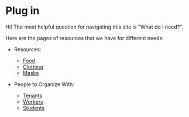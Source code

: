 # Plug in

Hi! The most helpful question for navigating this site is "What do I need?".

Here are the pages of resources that we have for different needs:
- Resources:
  - [Food](/food)
  - [Clothing](/clothing)
  - [Masks](/masks)

- People to Organize With:
  - [Tenants](/tenants)
  - [Workers](/workers)
  - [Students](/students)